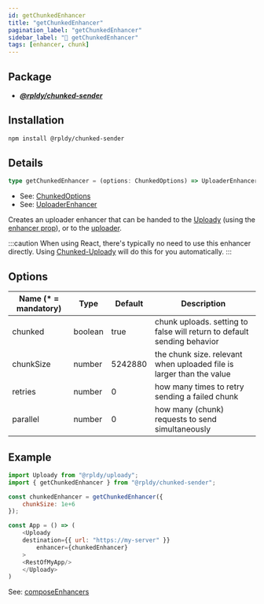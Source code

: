 ```yaml
---
id: getChunkedEnhancer
title: "getChunkedEnhancer"
pagination_label: "getChunkedEnhancer"
sidebar_label: "💪 getChunkedEnhancer"
tags: [enhancer, chunk]
---
```


## Package

- **_[@rpldy/chunked-sender](../../../packages/rpldy-chunked-sender)_**

## Installation

```bash npm2yarn
npm install @rpldy/chunked-sender
```

## Details

```typescript
type getChunkedEnhancer = (options: ChunkedOptions) => UploaderEnhancer
```

- See: [ChunkedOptions](../../types#chunkedoptions)
- See: [UploaderEnhancer](../../types#uploaderenhancer)

Creates an uploader enhancer that can be handed to the [Uploady](../..) (using the [enhancer prop](../../..#enhancer)),
or to the [uploader](../../uploader).

:::caution
When using React, there's typically no need to use this enhancer directly.
Using [Chunked-Uploady](../../providers/chunked-uploady) will do this for you automatically.
:::

## Options

| Name (* = mandatory) | Type          | Default       | Description|
| --------------       | ------------- | ------------- | ------------|
| chunked               | boolean       | true          | chunk uploads. setting to false will return to default sending behavior|
| chunkSize             | number        | 5242880      | the chunk size. relevant when uploaded file is larger than the value|
| retries               | number        | 0             | how many times to retry sending a failed chunk|
| parallel              | number        | 0             | how many (chunk) requests to send simultaneously|

## Example

```javascript
import Uploady from "@rpldy/uploady";
import { getChunkedEnhancer } from "@rpldy/chunked-sender";

const chunkedEnhancer = getChunkedEnhancer({
	chunkSize: 1e+6
});

const App = () => (
	<Uploady
    destination={{ url: "https://my-server" }}
		enhancer={chunkedEnhancer}
	>
    <RestOfMyApp/>
	</Uploady>
)

```

See: [composeEnhancers](../../utils/composeEnhancers)
